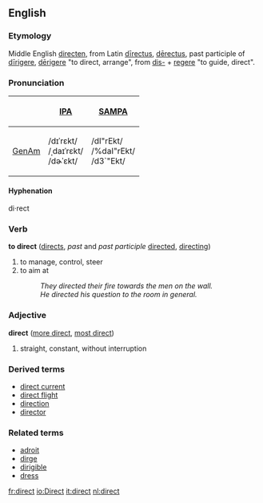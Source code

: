 ==English==
===Etymology===
Middle English [[directen]], from Latin [[directus|dīrectus]], [[derectus|dērectus]], past participle of [[dirigere|dīrigere]], [[derigere|dērigere]] "to direct, arrange", from [[dis-]] + [[regere]] "to guide, direct".

===Pronunciation===
{| border=1 cellpadding=5
! !! [[w:IPA|IPA]] !! [[w:SAMPA|SAMPA]]
|-
! [[GenAm]]
| /dɪˈrɛkt/ <br> /ˌdaɪˈrɛkt/ <br> /dɚˈɛkt/ || /dI"rEkt/ <br> /%daI"rEkt/ <br> /d3`"Ekt/
|}

====Hyphenation====
di·rect

===Verb===
'''to direct''' ([[directs]], ''past'' and ''past participle'' [[directed]], [[directing]])
#to manage, control, steer
#to aim at
#:''They directed their fire towards the men on the wall.''
#:''He directed his question to the room in general.''

===Adjective===
'''direct''' ([[more direct]], [[most direct]])
#straight, constant, without interruption

===Derived terms===
*[[direct current]]
*[[direct flight]]
*[[direction]]
*[[director]]

===Related terms===
*[[adroit]]
*[[dirge]]
*[[dirigible]]
*[[dress]]

[[fr:direct]]
[[io:Direct]]
[[it:direct]]
[[nl:direct]]